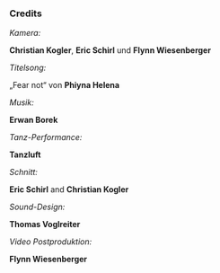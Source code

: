 ### Credits

*Kamera:*

**Christian Kogler**, **Eric Schirl** und **Flynn Wiesenberger**

*Titelsong:*

„Fear not“ von **Phiyna Helena**

*Musik:*

**Erwan Borek**

*Tanz-Performance:*

**Tanzluft**

*Schnitt:*

**Eric Schirl** and **Christian Kogler**

*Sound-Design:*

**Thomas Voglreiter**

*Video Postproduktion:*

**Flynn Wiesenberger**
